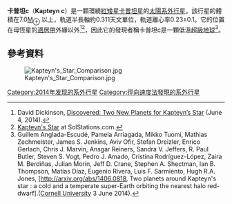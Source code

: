 {{Planetbox begin
| name=Kapteyn c<ref name="OJ-20140708">{{cite journal |author=Anglada-Escude, G. |display-authors=etal |title=Two planets around Kapteyn's star: a cold and a temperate super-Earth orbiting the nearest halo red dwarf |url=http://mnrasl.oxfordjournals.org/content/443/1/L89 |date=8 July 2014 |journal=[[牛津大學出版社|Oxford Journals]] |doi=10.1093/mnrasl/slu076 |accessdate=10 January 2015 |arxiv = 1406.0818 |bibcode = 2014MNRAS.443L..89A }}</ref><ref name="SP-20140603">{{cite web |last=Wall |first=Mike |title=Found! Oldest Known Alien Planet That Might Support Life |url=http://www.space.com/26115-oldest-habitable-alien-planet-kapteyn-b.html |date=3 June 2014 |work=[[Space.com|Space.com]] |accessdate=10 January 2015 |archive-date=2014-07-10 |archive-url=https://web.archive.org/web/20140710121646/http://www.space.com/26115-oldest-habitable-alien-planet-kapteyn-b.html |dead-url=no }}</ref>
}}
{{Planetbox star
| star = [[卡普坦星|卡普坦星]] 
| constell= 
| RA = {{RA|05|11|40.58}}
| DEC= {{DEC|+45|01|06.3}}
| dist_ly = 12.8
| dist_pc = {{val|3.92|0.01}}
| app_mag = 8.8
| mass = {{val|0.281|0.014}}
| radius = {{val|0.291|0.025}}
| temperature = {{val|3550|50}}
| metallicity = -0.89
| age = 8.0±7.5
}}
{{Planetbox character
| mass_earth = 7
| radius_earth = 
<!-- | density_cgs =  -->
 | temperature = <!---{{convert|???|K|C}}--->
 | stellar_flux =  <!---Please Check this!!--->
}}
{{Planetbox orbit
| period = <!---Please Check this!!--->
| orbital velocity =
| semimajor = 0.311
| eccentricity = <!---Please Check this!!--->
| inclination = <!---Please Check this!!--->
}}
{{Planetbox discovery
| discovery_date = 2014年
| discoverers =
| discovery_site = 
| discovery_method = 徑向速度法
| detection_methods = 
| discovery_status = 已發表論文
}}
{{Planetbox catalog
| names = Kapteyn c; HIP 24186 c; 2MASS J05114046-4501051 c; TYC 8078-01749-1 c; IRAS 05100-4502 c; WISE J051146.81-450204.5 c; CPD-44 612 c; SAO 217223 c; GJ 191 c; VZ Pic c; Kapteyn's star c; LHS 29 c; HD 33793 c; CD-45 1841 c
}}
{{Planetbox reference
| star = Kapteyn
| planet = c
| simbad = GJ+191+c
}}
{{Planetbox end}}
'''卡普坦c'''（'''Kapteyn c'''）是一顆環繞[[紅矮星|紅矮星]][[卡普坦星|卡普坦星]]的[[太陽系外行星|太陽系外行星]]。該行星的體積在7.0[[地球質量|M<sub>⊕</sub>]] 以上，軌道半長軸約0.311天文單位，軌道離心率0.23±0.1。它的位置在母恆星的[[適居帶|適居帶]]外緣以外<ref>David Dickinson, [http://www.universetoday.com/112363/discovered-two-new-planets-for-kapteyns-star/  Discovered: Two New Planets for Kapteyn’s Star] {{Wayback|url=http://www.universetoday.com/112363/discovered-two-new-planets-for-kapteyns-star/ |date=20211118101428 }} (June 4, 2014).</ref><ref>[http://www.solstation.com/stars/kapteyns.htm  Kapteyn's Star] {{Wayback|url=http://www.solstation.com/stars/kapteyns.htm |date=20160410213557 }} at SolStations.com.</ref>，因此它的發現者稱卡普坦c是一顆低溫[[超級地球|超級地球]]<ref>Guillem Anglada-Escudé, Pamela Arriagada, Mikko Tuomi, Mathias Zechmeister, James S. Jenkins, Aviv Ofir, Stefan Dreizler, Enrico Gerlach, Chris J. Marvin, Ansgar Reiners, Sandra V. Jeffers, R. Paul Butler, Steven S. Vogt, Pedro J. Amado, Cristina Rodríguez-López, Zaira M. Berdiñas, Julian Morin, Jeff D. Crane, Stephen A. Shectman, Ian B. Thompson, Matías Díaz, Eugenio Rivera, Luis F. Sarmiento, Hugh R.A. Jones, [http://arxiv.org/abs/1406.0818, Two planets around Kapteyn's star : a cold and a temperate super-Earth orbiting the nearest halo red-dwarf]{{dead link|date=2018年2月 |bot=InternetArchiveBot |fix-attempted=yes }}.([[康乃爾大學|Cornell University]] 3 June 2014).</ref>。

==參考資料==
{{Reflist}}
[[File:Kapteyn's_Star_Comparison.jpg|thumb]]

[[Category:2014年发现的系外行星|Category:2014年发现的系外行星]]
[[Category:徑向速度法發現的系外行星|Category:徑向速度法發現的系外行星]]